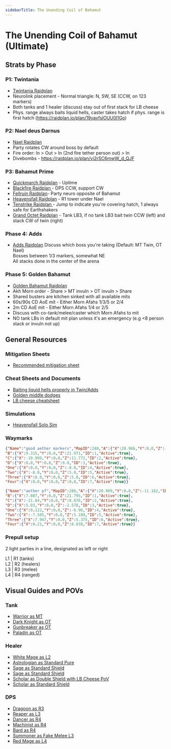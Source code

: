 ```yaml
---
sidebarTitle: The Unending Coil of Bahamut
---
```

# The Unending Coil of Bahamut (Ultimate)
## Strats by Phase
### P1: Twintania
- [Twintania Raidplan](https://raidplan.io/plan/9WEG4AEGVdru3hyF)
- Neurolink placement - Normal triangle: N, SW, SE (CCW, on 123 markers)  
- Both tanks and 1 healer (discuss) stay out of first stack for LB cheese  
- Phys. range always baits liquid hells, caster takes hatch if phys. range is first hatch (https://raidplan.io/plan/19yavfslOUU0l1Gp)  
### P2: Nael deus Darnus
- [Nael Raidplan](https://raidplan.io/plan/DpoJr4oE_kGz_gRU)
- Party rotates CW around boss by default  
- Fire order: In > Out > In (2nd fire tether person out) > In  
- Divebombs - https://raidplan.io/plan/vi2rSC6mwW_d_QJF  
### P3: Bahamut Prime
- [Quickmarch Raidplan](https://raidplan.io/plan/3zSKK0DXeJgCLadx) - Uptime
- [Blackfire Raidplan ](https://raidplan.io/plan/BJPnHRQMEsmOyapB) - DPS CCW, support CW
- [Fellruin Raidplan](https://raidplan.io/plan/-83d6AilbZGqba3j)- Party neuro opposite of Bahamut
- [Heavensfall Raidplan](https://raidplan.io/plan/NGpZ9S-3kiLsDzAY) - R1 tower under Nael
- [Tenstrike Raidplan ](https://raidplan.io/plan/2wu2LOy8wKhG29Tr) - Jump to indicate you're covering hatch, 1 always safe for Earthshakers
- [Grand Octet Raidplan](https://raidplan.io/plan/iunTUxGNwjAGF_7K) - Tank LB3, if no tank LB3 bait twin CCW (left) and stack CW of twin (right)
### Phase 4: Adds
- [Adds Raidplan](https://raidplan.io/plan/AMEhnLbUmlTb7ij3)
Discuss which boss you're taking (Default: MT Twin, OT Nael)  
Bosses between 1/3 markers, somewhat NE  
All stacks done in the center of the arena  
### Phase 5: Golden Bahamut
- [Golden Bahamut Raidplan](https://raidplan.io/plan/Y4WRFLhdHSQ7oLN_)
- Akh Morn order - Share > MT invuln > OT invuln > Share  
- Shared busters are kitchen sinked with all available mits  
- 60s/90s CD AoE mit - Either Morn Afahs 1/3/5 or 2/4  
- 2m CD AoE mit - Either Morn Afahs 1/4 or 2/5  
- Discuss with co-tank/melee/caster which Morn Afahs to mit  
- NO tank LBs in default mit plan unless it's an emergency (e.g \<8 person stack or invuln not up)  
## General Resources
### Mitigation Sheets
- [Recommended mitigation sheet](https://tinyurl.com/ucobmitty)
### Cheat Sheets and Documents
- [Baiting liquid hells properly in Twin/Adds](https://youtu.be/9DDTla_pbL0)
- [Golden middle dodges](https://youtu.be/ZbrTfoIxRdE)
- [LB cheese cheatsheet](https://imgur.com/a/FNTZDGV)
### Simulations
- [Heavensfall Solo Sim](https://drive.google.com/file/d/1eNgGqA4VAPT0f3wwt37n2UHqrOF4kfuI/view)
### Waymarks
```json copy filename="Good Aether Markers"
{"Name":"good aether markers","MapID":280,"A":{"X":20.986,"Y":0.0,"Z":-11.02,"ID":0,"Active":true},
"B":{"X":9.315,"Y":0.0,"Z":21.971,"ID":1,"Active":true},
"C":{"X":-19.999,"Y":0.0,"Z":11.772,"ID":2,"Active":true},
"D":{"X":0.0,"Y":0.0,"Z":9.0,"ID":3,"Active":true},
"One":{"X":0.0,"Y":0.0,"Z":-8.0,"ID":4,"Active":true},
"Two":{"X":-8.0,"Y":0.0,"Z":5.0,"ID":5,"Active":true},
"Three":{"X":8.0,"Y":0.0,"Z":5.0,"ID":6,"Active":true},
"Four":{"X":0.0,"Y":0.0,"Z":0.0,"ID":7,"Active":true}}
```

```json copy filename="Aether PF"
{"Name":"aether pf","MapID":280,"A":{"X":20.909,"Y":0.0,"Z":-11.182,"ID":0,"Active":true},
"B":{"X":7.807,"Y":0.0,"Z":21.795,"ID":1,"Active":true},
"C":{"X":-21.84,"Y":0.0,"Z":8.076,"ID":2,"Active":true},
"D":{"X":5.03,"Y":0.0,"Z":-2.578,"ID":3,"Active":true},
"One":{"X":0.122,"Y":0.0,"Z":-6.96,"ID":4,"Active":true},
"Two":{"X":-7.505,"Y":0.0,"Z":5.109,"ID":5,"Active":true},
"Three":{"X":7.947,"Y":0.0,"Z":5.375,"ID":6,"Active":true},
"Four":{"X":0.21,"Y":0.0,"Z":8.838,"ID":7,"Active":true}}
```
### Prepull setup
2 light parties in a line, designated as left or right  
  
L1 | R1  (tanks)  
L2 | R2  (healers)  
L3 | R3  (melee)  
L4 | R4  (ranged)  
## Visual Guides and POVs
### Tank
- [Warrior as MT](<https://www.twitch.tv/videos/2149278406>)
- [Dark Knight as OT](<https://youtu.be/vItzlrnxWmk>) 
- [Gunbreaker as OT](<https://www.twitch.tv/videos/2149285445>)
- [Paladin as OT](<https://www.twitch.tv/videos/2149285444>) 
### Healer
- [White Mage as L2](<https://youtu.be/AsPmtKceRK8>) 
- [Astrologian as Standard Pure](<https://www.youtube.com/watch?v=Dp57n8JKR2g>) 
- [Sage as Standard Shield](<https://www.youtube.com/watch?v=g32wYmFLBdY>)  
- [Sage as Standard Shield](<https://www.twitch.tv/videos/2149317774>) 
- [Scholar as Double Shield with LB Cheese PoV](<https://www.twitch.tv/videos/2149316281>) 
- [Scholar as Standard Shield](<https://www.twitch.tv/videos/2149314421>) 
### DPS
- [Dragoon as R3](<https://www.twitch.tv/videos/2151969303>)
- [Reaper as L3](<https://youtu.be/9xU6oZZ3FSc>)
- [Dancer as R4](<https://www.youtube.com/watch?v=jLjT5N-zZEw>)
- [Machinist as R4](<https://www.twitch.tv/videos/2156088309>)
- [Bard as R4](<https://www.twitch.tv/videos/2149287702>)
- [Summoner as Fake Melee L3](<https://www.twitch.tv/videos/2149551673>)
- [Red Mage as L4](<https://www.youtube.com/watch?v=GuYzjaZsjFU>)